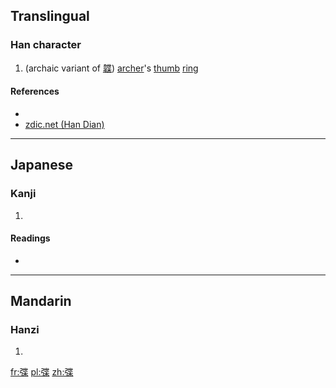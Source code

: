 ==Translingual==

===Han character===
{{Han char|rn=57|rad=弓|as=09|sn=12|four=|canj=弓心廿木 (NPTD)|ids=⿰[[弓]][[枼]]}}

# (archaic variant of [[韘]]) [[archer]]'s [[thumb]] [[ring]]

====References====
* {{Han ref|kx=0360.200|dkj=09833|dj=0678.070|hdz=20999.100|uh=5F3D|ud=24381}}
*[http://www.zdic.net/zd/zi/ZdicE5ZdicBCZdicBD.htm zdic.net (Han Dian)]

----

==Japanese==

===Kanji===
{{ja-kanji|grade=|rs=弓09}}

# {{defn|lang=ja|sort=弓09}}

====Readings====
* {{ja-readings|on=[[よう]] (yō), [[きょう]] (kyō)|kun=[[ゆがけ]] (yugake)}}

----

==Mandarin==

===Hanzi===
{{cmn-hanzi|pin=[[shè]] ([[she4]])|wg=she<sup>4</sup>}}

# {{defn|lang=cmn|sort=弓09}}

[[fr:弽]]
[[pl:弽]]
[[zh:弽]]